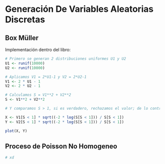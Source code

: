 # Generación De Variables Aleatorias Discretas

## Box Müller

Implementación dentro del libro:

```r
# Primero se generan 2 distribuciones uniformes U1 y U2
U1 <- runif(10000)
U2 <- runif(10000)

# Aplicamos V1 = 2*U1-1 y V2 = 2*U2-1
V1 <- 2 * U1 - 1
V2 <- 2 * U2 - 1

# Calculamos S = V1**2 + V2**2
S <- V1**2 + V2**2

# Y comparamos S > 1, si es verdadero, rechazamos el valor; de lo contrario, lo aceptamos

X <- V1[S < 1] * sqrt((-2 * log(S[S < 1])) / S[S < 1])
Y <- V2[S < 1] * sqrt((-2 * log(S[S < 1])) / S[S < 1])
```

```r
plot(X, Y)
```

## Proceso de Poisson No Homogeneo

```r
# xd
```